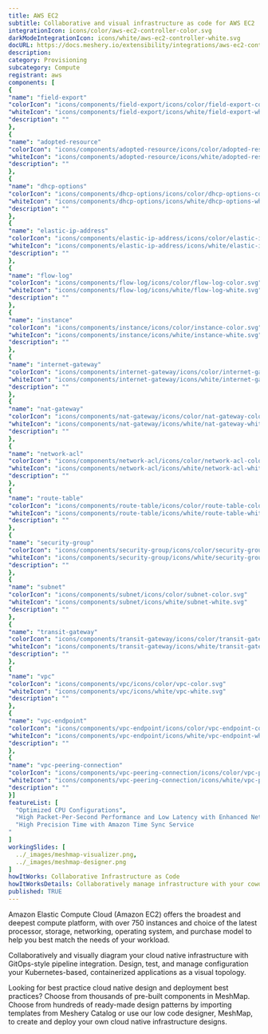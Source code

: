 ```yaml
---
title: AWS EC2
subtitle: Collaborative and visual infrastructure as code for AWS EC2
integrationIcon: icons/color/aws-ec2-controller-color.svg
darkModeIntegrationIcon: icons/white/aws-ec2-controller-white.svg
docURL: https://docs.meshery.io/extensibility/integrations/aws-ec2-controller
description: 
category: Provisioning
subcategory: Compute
registrant: aws
components: [
{
"name": "field-export"
"colorIcon": "icons/components/field-export/icons/color/field-export-color.svg"
"whiteIcon": "icons/components/field-export/icons/white/field-export-white.svg"
"description": ""
},
{
"name": "adopted-resource"
"colorIcon": "icons/components/adopted-resource/icons/color/adopted-resource-color.svg"
"whiteIcon": "icons/components/adopted-resource/icons/white/adopted-resource-white.svg"
"description": ""
},
{
"name": "dhcp-options"
"colorIcon": "icons/components/dhcp-options/icons/color/dhcp-options-color.svg"
"whiteIcon": "icons/components/dhcp-options/icons/white/dhcp-options-white.svg"
"description": ""
},
{
"name": "elastic-ip-address"
"colorIcon": "icons/components/elastic-ip-address/icons/color/elastic-ip-address-color.svg"
"whiteIcon": "icons/components/elastic-ip-address/icons/white/elastic-ip-address-white.svg"
"description": ""
},
{
"name": "flow-log"
"colorIcon": "icons/components/flow-log/icons/color/flow-log-color.svg"
"whiteIcon": "icons/components/flow-log/icons/white/flow-log-white.svg"
"description": ""
},
{
"name": "instance"
"colorIcon": "icons/components/instance/icons/color/instance-color.svg"
"whiteIcon": "icons/components/instance/icons/white/instance-white.svg"
"description": ""
},
{
"name": "internet-gateway"
"colorIcon": "icons/components/internet-gateway/icons/color/internet-gateway-color.svg"
"whiteIcon": "icons/components/internet-gateway/icons/white/internet-gateway-white.svg"
"description": ""
},
{
"name": "nat-gateway"
"colorIcon": "icons/components/nat-gateway/icons/color/nat-gateway-color.svg"
"whiteIcon": "icons/components/nat-gateway/icons/white/nat-gateway-white.svg"
"description": ""
},
{
"name": "network-acl"
"colorIcon": "icons/components/network-acl/icons/color/network-acl-color.svg"
"whiteIcon": "icons/components/network-acl/icons/white/network-acl-white.svg"
"description": ""
},
{
"name": "route-table"
"colorIcon": "icons/components/route-table/icons/color/route-table-color.svg"
"whiteIcon": "icons/components/route-table/icons/white/route-table-white.svg"
"description": ""
},
{
"name": "security-group"
"colorIcon": "icons/components/security-group/icons/color/security-group-color.svg"
"whiteIcon": "icons/components/security-group/icons/white/security-group-white.svg"
"description": ""
},
{
"name": "subnet"
"colorIcon": "icons/components/subnet/icons/color/subnet-color.svg"
"whiteIcon": "icons/components/subnet/icons/white/subnet-white.svg"
"description": ""
},
{
"name": "transit-gateway"
"colorIcon": "icons/components/transit-gateway/icons/color/transit-gateway-color.svg"
"whiteIcon": "icons/components/transit-gateway/icons/white/transit-gateway-white.svg"
"description": ""
},
{
"name": "vpc"
"colorIcon": "icons/components/vpc/icons/color/vpc-color.svg"
"whiteIcon": "icons/components/vpc/icons/white/vpc-white.svg"
"description": ""
},
{
"name": "vpc-endpoint"
"colorIcon": "icons/components/vpc-endpoint/icons/color/vpc-endpoint-color.svg"
"whiteIcon": "icons/components/vpc-endpoint/icons/white/vpc-endpoint-white.svg"
"description": ""
},
{
"name": "vpc-peering-connection"
"colorIcon": "icons/components/vpc-peering-connection/icons/color/vpc-peering-connection-color.svg"
"whiteIcon": "icons/components/vpc-peering-connection/icons/white/vpc-peering-connection-white.svg"
"description": ""
}]
featureList: [
  "Optimized CPU Configurations",
  "High Packet-Per-Second Performance and Low Latency with Enhanced Networking",
  "High Precision Time with Amazon Time Sync Service
"
]
workingSlides: [
  ../_images/meshmap-visualizer.png,
  ../_images/meshmap-designer.png
]
howItWorks: Collaborative Infrastructure as Code
howItWorksDetails: Collaboratively manage infrastructure with your coworkers synchronously sharing the same designs.
published: TRUE
---
```

<p>
Amazon Elastic Compute Cloud (Amazon EC2) offers the broadest and deepest compute platform, with over 750 instances and choice of the latest processor, storage, networking, operating system, and purchase model to help you best match the needs of your workload. 
</p>
<p>
    Collaboratively and visually diagram your cloud native infrastructure with GitOps-style pipeline integration. Design, test, and manage configuration your Kubernetes-based, containerized applications as a visual topology.
</p>
<p>
    Looking for best practice cloud native design and deployment best practices? Choose from thousands of pre-built components in MeshMap. Choose from hundreds of ready-made design patterns by importing templates from Meshery Catalog or use our low code designer, MeshMap, to create and deploy your own cloud native infrastructure designs.
</p>
